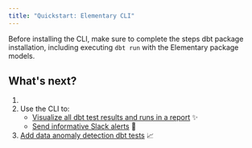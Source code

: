 ```yaml
---
title: "Quickstart: Elementary CLI"
---
```




Before installing the CLI, make sure to complete the steps dbt package installation, including executing `dbt run` with the Elementary package models.

<Accordion title="dbt package installation">

<InstallDbtPackage />

</Accordion>

<AddConnectionProfile />

<InstallCLI />

## What's next?
1. 
2. Use the CLI to:
    - [Visualize all dbt test results and runs in a report](./quickstart/generate-report-ui) ✨
    - [Send informative Slack alerts](../quickstart/send-slack-alerts) 📣
3. [Add data anomaly detection dbt tests](../guides/add-elementary-tests) 📈
